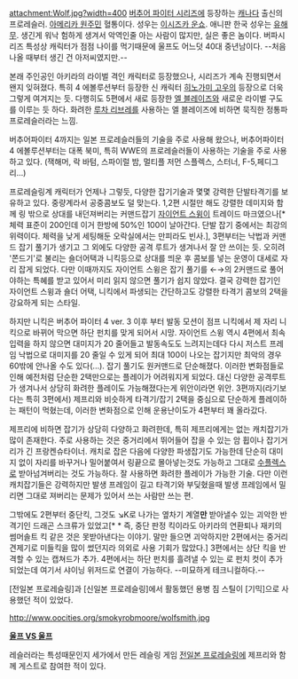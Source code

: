 attachment:Wolf.jpg?width=400
[[버추어 파이터 시리즈]]에 등장하는 [[캐나다]] 출신의 프로레슬러. [[아메리카 원주민]] 혈통이다. 성우는 [[이시즈카 운쇼]]. 애니판 한국 성우는 [[유해무]]. 생긴게 워낙 험하게 생겨서 악역인줄 아는 사람이 많지만, 실은 좋은 놈이다. 버파시리즈 특성상 캐릭터가 점점 나이를 먹기때문에 울프도 어느덧 40대 중년남이다. --처음 나올 때부터 생긴 건 아저씨였지만.--

본래 주인공인 아키라의 라이벌 격인 캐릭터로 등장했으나, 시리즈가 계속 진행되면서 왠지 잊혀졌다. 특히 4 에볼루션부터 등장한 신 캐릭터 [[히노가미 고우]]의 등장으로 더욱 그렇게 여겨지는 듯. 다행히도 5편에서 새로 등장한 [[엘 블레이즈]]와 새로운 라이벌 구도를 이루는 듯 하다. 화려한 [[루차 리브레]]를 사용하는 엘 블레이즈에 비하면 묵직한 정통파 프로레슬러라는 느낌. 

버추어파이터 4까지는 일본 프로레슬러들의 기술을 주로 사용해 왔으나, 버추어파이터 4 에볼루션부터는 대폭 북미, 특히 WWE의 프로레슬러들이 사용하는 기술을 주로 사용하고 있다. (잭해머, 락 바텀, 스파이럴 밤, 멀티플 저먼 스플렉스, 스터너, F-5,페디그리...)

프로레슬링계 캐릭터가 언제나 그렇듯, 다양한 잡기기술과 몇몇 강력한 단발타격기를 보유하고 있다. 중량계라서 공중콤보도 덜 맞는다. 1,2편 시절만 해도 강렬한 데미지와 함께 링 밖으로 상대를 내던져버리는 커맨드잡기 [[자이언트 스윙]]이 트레이드 마크였으나[* 체력 표준이 200인데 이거 한방에 50%인 100이 날아간다. 단발 잡기 중에서는 최강의 위력이다. 체력을 낮게 세팅해둔 오락실에서는 만피라도 빈사.], 3편부터는 낙법과 커맨드 잡기 풀기가 생기고 그 외에도 다양한 공격 루트가 생겨나서 잘 안 쓰이는 듯. 오히려 '쫀드기'로 불리는 숄더어택과 니킥등으로 상대를 띄운 후 콤보를 넣는 운영이 대세로 자리 잡게 되었다. 다만 이때까지도 자이언트 스윙은 잡기 풀기를 ←→의 2커맨드로 풀어야하는 특혜를 받고 있어서 미리 읽지 않으면 풀기가 쉽지 않았다. 결국 강력한 잡기인 자이언트 스윙과 숄더 어택, 니킥에서 파생되는 간단하고도 강렬한 타격기 콤보의 2택을 강요하게 되는 스타일. 

하지만 니킥은 버추어 파이터 4 ver. 3 이후 부터 발동 모션이 점프 니킥에서 제 자리 니킥으로 바뀌어 막으면 하단 펀치를 맞게 되어서 시망. 자이언트 스윙 역시 4편에서 최속입력을 하지 않으면 대미지가 20 줄어들고 발동속도도 느려지는데다 다시 저스트 프레임 낙법으로 대미지를 20 줄일 수 있게 되어 최대 100이 나오는 잡기지만 최악의 경우 60밖에 안나올 수도 있다(...). 잡기 풀기도 원커맨드로 단순해졌다. 이러한 변화점들로 인해 예전처럼 단순한 2택만으로는 플레이가 어려워지게 되었다. 대신 다양한 공격루트가 생겨나서 상당히 화려한 플레이도 가능해졌다는게 위안이라면 위안. 3편까지(라기보다는 특히 3편에서) 제프리와 비슷하게 타격기/잡기 2택을 중심으로 단순하게 플레이하는 패턴이 먹혔는데, 이러한 변화점으로 인해 운용난이도가 4편부터 꽤 올라갔다.

제프리에 비하면 잡기가 상당히 다양하고 화려한데, 특히 제프리에게는 없는 캐치잡기가 많이 존재한다. 주로 사용하는 것은 중거리에서 뛰어들어 잡을 수 있는 암 휩이나 잡기거리가 긴 프랑켄슈타이너. 캐치로 잡은 다음에 다양한 파생잡기도 가능한데 단순히 대미지 없이 자리를 바꾸거나 밀어붙여서 링끝으로 몰아넣는것도 가능하고 그대로 [[수플렉스]]로 받아넘겨버리는 것도 가능하다. 잘 사용하면 화려한 플레이가 가능한 기술. 다만 이런 캐치잡기들은 강력하지만 발생 프레임이 길고 타격기와 부딪혔을때 발생 프레임에서 밀리면 그대로 져버리는 문제가 있어서 쓰는 사람만 쓰는 편.

그밖에도 2편부터 중단킥, 그것도 ↘K로 나가는 옆차기 계열'''만''' 받아낼수 있는 괴악한 반격기인 드래곤 스크류가 있었고[* * 즉, 중단 판정 킥이라도 아키라의 연환퇴나 재키의 썸머솔트 킥 같은 것은 못받아낸다는 이야기. 말만 들으면 괴악하지만 2편에서는 중거리 견제기로 미들킥을 많이 썼던지라 의외로 사용 기회가 많았다.] 3편에서는 상단 킥을 반격할 수 있는 캡쳐드가 추가. 4편에서는 하단 펀치를 흘려낼 수 있는 로 펀치 컷이 추가되었는데 여기서 샤이닝 위저드로 연결이 가능하다. --미묘하게 테크니컬하다.--

[전일본 프로레슬링]과 [신일본 프로레슬링]에서 활동했던 용병 짐 스틸이 [기믹]으로 사용했던 적이 있었다.

http://www.oocities.org/smokyrobmoore/wolfsmith.jpg

[http://bbs1.ruliweb.daum.net/gaia/do/ruliweb/default/1429/read?articleId=1931264&objCate1=34&bbsId=G001&searchKey=subject&itemGroupId=&itemId=&sortKey=depth&searchValue=%EC%9A%B8%ED%94%84&platformId=&pageIndex=3 '''울프 VS 울프''']

레슬러라는 특성때문인지 세가에서 만든 레슬링 게임 [[전일본 프로레슬링]]에 제프리와 함께 게스트로 참여한 적이 있다.
